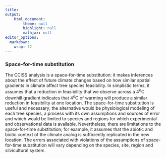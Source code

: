 ```yaml
---
title: 
output: 
    html_document:
        theme: null
        highlight: null
        mathjax: null
editor_options: 
  markdown: 
    wrap: 72
---
```


### Space-for-time substitution

The CCISS analysis is a space-for-time substitution: it makes inferences about the effect of future climate changes based on how similar spatial gradients in climate affect tree species feasibility. In simplistic terms, it assumes that a reduction in feasibility that we observe across a 4^o^C downhill gradient indicates that 4^o^C of warming will produce a similar reduction in feasibility at one location. The space-for-time substitution is useful and necessary; the alternative would be physiological modeling of each tree species, a process with its own assumptions and sources of error and which would be limited to species and regions for which experimental and observational data is available. Nevertheless, there are limitations to the space-for-time substitution; for example, it assumes that the abiotic and biotic context of the climate analog is sufficiently replicated in the new location. The errors associated with violations of the assumptions of space-for-time substitution will vary depending on the species, site, region and silvicultural system. 

